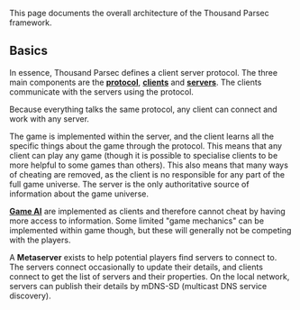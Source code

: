 This page documents the overall architecture of the Thousand Parsec framework.

== Basics ==

In essence, Thousand Parsec defines a client server protocol. The three main components are the '''[[protocol]]''', '''[[clients]]''' and '''[[servers]]'''. The clients communicate with the servers using the protocol.

Because everything talks the same protocol, any client can connect and work with any server.

The game is implemented within the server, and the client learns all the specific things about the game through the protocol. This means that any client can play any game (though it is possible to specialise clients to be more helpful to some games than others). This also means that many ways of cheating are removed, as the client is no responsible for any part of the full game universe. The server is the only authoritative source of information about the game universe.

'''[[AI Clients|Game AI]]''' are implemented as clients and therefore cannot cheat by having more access to information. Some limited "game mechanics" can be implemented within game though, but these will generally not be competing with the players.

A '''Metaserver''' exists to help potential players find servers to connect to. The servers connect occasionally to update their details, and clients connect to get the list of servers and their properties. On the local network, servers can publish their details by mDNS-SD (multicast DNS service discovery).
